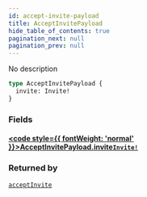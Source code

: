 ```yaml
---
id: accept-invite-payload
title: AcceptInvitePayload
hide_table_of_contents: true
pagination_next: null
pagination_prev: null
---
```








No description

```graphql
type AcceptInvitePayload {
  invite: Invite!
}
```


### Fields

#### [<code style={{ fontWeight: 'normal' }}>AcceptInvitePayload.<b>invite</b></code>](#)<Bullet />[`Invite!`](/api/objects/invite) <Badge class="secondary" text="non-null"/> <Badge class="secondary" text="object"/>
> 
> 



### Returned by

[`acceptInvite`](/api/mutations/accept-invite)  <Badge class="secondary" text="mutation"/>



